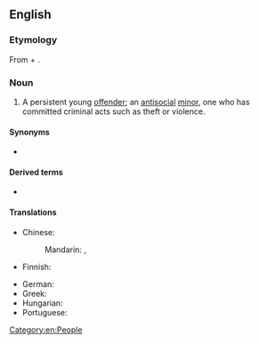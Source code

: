 {{also|juvenile-delinquent}}
==English==
{{wikipedia|Juvenile delinquency}}

===Etymology===
From {{m|en|juvenile}} + {{m|en|delinquent}}.

===Noun===
{{en-noun}}

# {{lb|en|legal}} A persistent young [[offender]]; an [[antisocial]] [[minor]], one who has committed criminal acts such as theft or violence.

====Synonyms====
* {{l|en|[[juvenile]] [[offender]]}}

====Derived terms====
* {{l|en|juvenile-delinquent}}

====Translations====
{{trans-top|persistent young offender}}
* Chinese:
*: Mandarin: {{t|cmn|未成年犯|tr=wèichéngniánfàn}}, {{t+|cmn|少年犯|tr=shàoniánfàn}}
* Finnish: {{t+|fi|nuorisorikollinen}}
{{trans-mid}}
* German: {{t|de|Jugendstraftäter}}
* Greek: {{t|el|ανήλικος παραβάτης|m}}
* Hungarian: {{t|hu|[[fiatalkorú]] [[bűnöző]]}}
* Portuguese: {{t-needed|pt}}
{{trans-bottom}}

{{C|en|Crime}}

[[Category:en:People]]